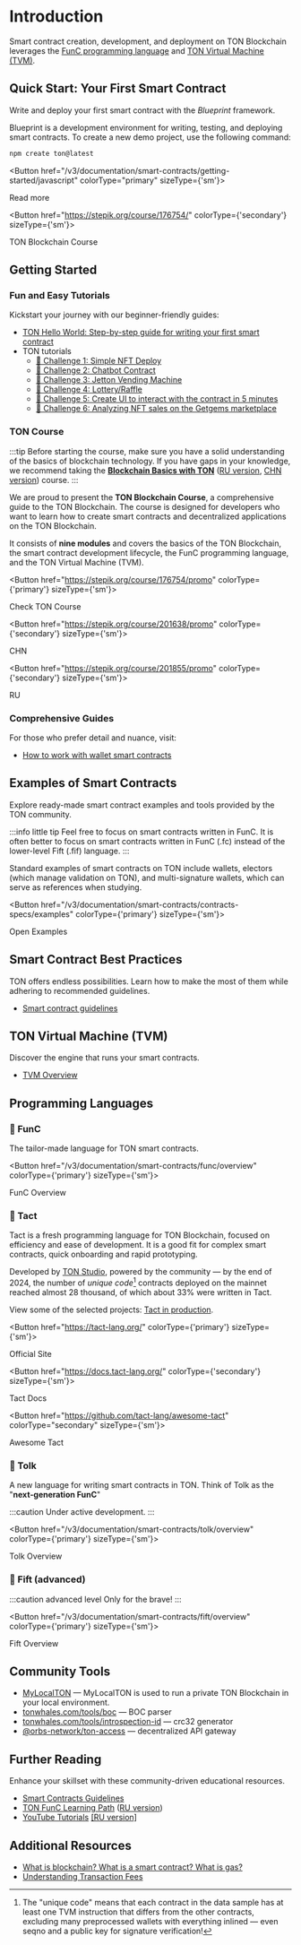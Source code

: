 

# Introduction

Smart contract creation, development, and deployment on TON Blockchain leverages the [FunC programming language](/v3/documentation/smart-contracts/overview#-func) and [TON Virtual Machine (TVM)](/v3/documentation/smart-contracts/overview#ton-virtual-machine-tvm).

## Quick Start: Your First Smart Contract

Write and deploy your first smart contract with the *Blueprint* framework.

Blueprint is a development environment for writing, testing, and deploying smart contracts.
To create a new demo project, use the following command:

```bash
npm create ton@latest
```


<Button href="/v3/documentation/smart-contracts/getting-started/javascript" colorType="primary" sizeType={'sm'}>

Read more

</Button>


<Button href="https://stepik.org/course/176754/" colorType={'secondary'} sizeType={'sm'}>

TON Blockchain Course

</Button>



## Getting Started

### Fun and Easy Tutorials

Kickstart your journey with our beginner-friendly guides:
* [TON Hello World: Step-by-step guide for writing your first smart contract](https://helloworld.tonstudio.io/02-contract/)
* TON tutorials
  - [🚩 Challenge 1: Simple NFT Deploy](https://github.com/romanovichim/TONQuest1)
  - [🚩 Challenge 2: Chatbot Contract](https://github.com/romanovichim/TONQuest2)
  - [🚩 Challenge 3: Jetton Vending Machine](https://github.com/romanovichim/TONQuest3)
  - [🚩 Challenge 4: Lottery/Raffle](https://github.com/romanovichim/TONQuest4)
  - [🚩 Challenge 5: Create UI to interact with the contract in 5 minutes](https://github.com/romanovichim/TONQuest5)
  - [🚩 Challenge 6: Analyzing NFT sales on the Getgems marketplace](https://github.com/romanovichim/TONQuest6)

### TON Course

:::tip
Before starting the course, make sure you have a solid understanding of the basics of blockchain technology. If you have gaps in your knowledge, we recommend taking the [**Blockchain Basics with TON**](https://stepik.org/course/201294/promo) ([RU version](https://stepik.org/course/202221/), [CHN version](https://stepik.org/course/200976/)) course.
:::

We are proud to present the __TON Blockchain Course__, a comprehensive guide to the TON Blockchain. The course is designed for developers who want to learn how to create smart contracts and decentralized applications on the TON Blockchain.

It consists of __nine modules__ and covers the basics of the TON Blockchain, the smart contract development lifecycle, the FunC programming language, and the TON Virtual Machine (TVM).

<Button href="https://stepik.org/course/176754/promo"
        colorType={'primary'} sizeType={'sm'}>

Check TON Course

</Button>


<Button href="https://stepik.org/course/201638/promo"
        colorType={'secondary'} sizeType={'sm'}>

CHN

</Button>


<Button href="https://stepik.org/course/201855/promo"
        colorType={'secondary'} sizeType={'sm'}>

RU

</Button>


### Comprehensive Guides

For those who prefer detail and nuance, visit:

* [How to work with wallet smart contracts](/v3/guidelines/smart-contracts/howto/wallet)



## Examples of Smart Contracts

Explore ready-made smart contract examples and tools provided by the TON community.

:::info little tip
Feel free to focus on smart contracts written in FunC. It is often better to focus on smart contracts written in FunC (.fc) instead of the lower-level Fift (.fif) language.
:::

Standard examples of smart contracts on TON include wallets, electors (which manage validation on TON), and multi-signature wallets, which can serve as references when studying.


<Button href="/v3/documentation/smart-contracts/contracts-specs/examples" colorType={'primary'} sizeType={'sm'}>

Open Examples

</Button>



## Smart Contract Best Practices

TON offers endless possibilities. Learn how to make the most of them while adhering to recommended guidelines.

* [Smart contract guidelines](/v3/guidelines/smart-contracts/guidelines)

## TON Virtual Machine (TVM)

Discover the engine that runs your smart contracts.

- [TVM Overview](/v3/documentation/tvm/tvm-overview)



## Programming Languages

### 📘 FunC

The tailor-made language for TON smart contracts.


<Button href="/v3/documentation/smart-contracts/func/overview" colorType={'primary'} sizeType={'sm'}>

FunC Overview

</Button>


### 📒 Tact

Tact is a fresh programming language for TON Blockchain, focused on efficiency and ease of development. It is a good fit for complex smart contracts, quick onboarding and rapid prototyping.

Developed by [TON Studio](https://tonstudio.io), powered by the community — by the end of 2024, the number of _unique code_[^1] contracts deployed on the mainnet reached almost 28 thousand, of which about 33% were written in Tact.

View some of the selected projects: [Tact in production](https://github.com/tact-lang/awesome-tact#tact-in-production-).

[^1]: The "unique code" means that each contract in the data sample has at least one TVM instruction that differs from the other contracts, excluding many preprocessed wallets with everything inlined — even seqno and a public key for signature verification!

<Button href="https://tact-lang.org/"
        colorType={'primary'} sizeType={'sm'}>

Official Site

</Button>

<Button href="https://docs.tact-lang.org/"
        colorType={'secondary'} sizeType={'sm'}>

Tact Docs

</Button>

<Button href="https://github.com/tact-lang/awesome-tact"
        colorType="secondary" sizeType={'sm'}>

Awesome Tact

</Button>

### 📗 Tolk

A new language for writing smart contracts in TON. Think of Tolk as the "**next‑generation FunC**"

:::caution
Under active development.
:::

<Button href="/v3/documentation/smart-contracts/tolk/overview" colorType={'primary'} sizeType={'sm'}>

Tolk Overview

</Button>

### 📕 Fift (advanced)

:::caution advanced level
Only for the brave!
:::


<Button href="/v3/documentation/smart-contracts/fift/overview" colorType={'primary'} sizeType={'sm'}>

Fift Overview

</Button>


## Community Tools

* [MyLocalTON](/v3/guidelines/nodes/running-nodes/running-a-local-ton) — MyLocalTON is used to run a private TON Blockchain in your local environment.
* [tonwhales.com/tools/boc](https://tonwhales.com/tools/boc) — BOC parser
* [tonwhales.com/tools/introspection-id](https://tonwhales.com/tools/introspection-id) — crc32 generator
* [@orbs-network/ton-access](https://www.orbs.com/ton-access/) — decentralized API gateway


## Further Reading

Enhance your skillset with these community-driven educational resources.

* [Smart Contracts Guidelines](/v3/guidelines/smart-contracts/guidelines)
* [TON FunC Learning Path](https://blog.ton.org/func-journey) ([RU version](https://github.com/romanovichim/TonFunClessons_ru))
* [YouTube Tutorials](https://www.youtube.com/@TONDevStudy) [[RU version]](https://www.youtube.com/@WikiMar)


## Additional Resources

* [What is blockchain? What is a smart contract? What is gas?](https://blog.ton.org/what-is-blockchain)
* [Understanding Transaction Fees](/v3/guidelines/smart-contracts/fee-calculation)


<Feedback />

